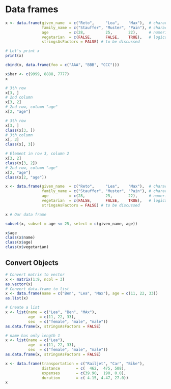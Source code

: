 
# Data frames

```r
x <- data.frame(given_name  = c("Reto",     "Lea",    "Max"),  # character
                family_name = c("Stauffer", "Muster", "Pain"), # character
                age         = c(28,         25,       22),     # numeric
                vegetarian  = c(FALSE,      FALSE,    TRUE),   # logical
                stringsAsFactors = FALSE) # to be discussed
```

```r
# Let's print x
print(x)
```

```r
cbind(x, data.frame(foo = c("AAA", "BBB", "CCC")))
```

```r
x$bar <- c(9999, 8888, 7777)
x
```

```r
# 3th row
x[3, ]
# 2nd column
x[3, 2]
# 2nd row, column "age"
x[2, "age"]
```

```r
# 3th row
x[3, ]
class(x[3, ])
# 3th column
x[, 3]
class(x[, 3])
```

```r
# Element in row 3, column 2
x[3, 2]
class(x[3, 2])
# 2nd row, column "age"
x[2, "age"]
class(x[2, "age"])
```

```r
x <- data.frame(given_name  = c("Reto",     "Lea",    "Max"),  # character
                family_name = c("Stauffer", "Muster", "Pain"), # character
                age         = c(28,         25,       22),     # numeric
                vegetarian  = c(FALSE,      FALSE,    TRUE),   # logical
                stringsAsFactors = FALSE) # to be discussed
```

```r
x # Our data frame
```

```r
subset(x, subset = age <= 25, select = c(given_name, age))
```

```r
x$age
class(x$name)
class(x$age)
class(x$vegetarian)
```


## Convert Objects

```r
# Convert matrix to vector
x <- matrix(1:9, ncol = 3)
as.vector(x)
# Convert data.frame to list
x <- data.frame(name = c("Ben", "Lea", "Max"), age = c(11, 22, 33))
as.list(x)
```

```r
# Create a list
x <- list(name = c("Lea", "Ben", "MAx"),
          age  = c(11, 22, 33),
          sex  = c("female", "male", "male"))
as.data.frame(x, stringsAsFactors = FALSE)
```

```r
# name has only length 1
x <- list(name = c("Lea"),
          age  = c(11, 22, 33),
          sex  = c("female", "male", "male"))
as.data.frame(x, stringsAsFactors = FALSE)
```

```r
x <- data.frame(transportation = c("Railjet", "Car", "Bike"),
                distance       = c(  462,  475, 508),
                expenses       = c(39.90,  190, 0.0),
                duration       = c( 4.15, 4.47, 27.0))
x
```

